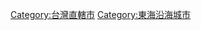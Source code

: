 {{Commons category|New Taipei}}
{{Catmore}}

[[Category:台灣直轄市|Category:台灣直轄市]]
[[Category:東海沿海城市|Category:東海沿海城市]]